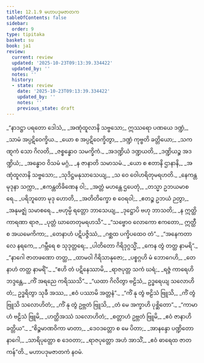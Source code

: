 ```yaml
---
title: 12.1.9 မဟာပဒုမဇာတက
tableOfContents: false
sidebar:
  order: 9
type: tipitaka
basket: su
book: ja1
review:
  current: review
  updated: '2025-10-23T09:13:39.334422'
  updated_by: ''
  notes: ''
  history:
  - state: review
    date: '2025-10-23T09:13:39.334422'
    updated_by: ''
    notes: ''
    previous_state: draft
---
```



<ReviewStatus review={frontmatter.review} showDetails={true} />

<HypothesisAnnotation frontmatter={frontmatter} />

<DynamicBreadcrumb />

<Division number="106" book="ja1" e="ch" v="22" p="253">

<Paragraph number="2352" type="verses" book="ja1">
_“နာဒဋ္ဌာ ပရတော ဒေါသံ,_  
_အဏုံထူလာနိ သဗ္ဗသော;_  
ဣဿရော ပဏယေ ဒဏ္ဍံ,_  
_သာမံ အပ္ပဋိဝေက္ခိယ._  

</Paragraph>

</Division>
<Division number="107" book="ja1" e="ch" v="22" p="253">

<Paragraph number="2353" type="verses" book="ja1">
_ယော စ အပ္ပဋိဝေက္ခိတွာ,_  
_ဒဏ္ဍံ ကုဗ္ဗတိ ခတ္တိယော;_  
_သကဏ္ဋကံ သော ဂိလတိ,_  
_ဇစ္စန္ဓောဝ သမက္ခိကံ._  

</Paragraph>

</Division>
<Division number="108" book="ja1" e="ch" v="22" p="253">

<Paragraph number="2354" type="verses" book="ja1">
_အဒဏ္ဍိယံ ဒဏ္ဍယတိ,_  
_ဒဏ္ဍိယဉ္စ အဒဏ္ဍိယံ;_  
_အန္ဓောဝ ဝိသမံ မဂ္ဂံ,_  
_န ဇာနာတိ သမာသမံ._  

</Paragraph>

</Division>
<Division number="109" book="ja1" e="ch" v="22" p="253">

<Paragraph number="2355" type="verses" book="ja1">
_ယော စ ဧတာနိ ဌာနာနိ,_  
_အဏုံထူလာနိ သဗ္ဗသော;_  
_သုဒိဋ္ဌမနုသာသေယျ,_  
_သ ဝေ ဝေါဟရိတုမရဟတိ._  

</Paragraph>

</Division>
<Division number="110" book="ja1" e="ch" v="22" p="254">

<Paragraph number="2356" type="verses" book="ja1">
_နေကန္တမုဒုနာ သက္ကာ,_  
_ဧကန္တတိခိဏေန ဝါ;_  
_အတ္တံ မဟန္တေ ဌပေတုံ,_  
_တသ္မာ ဥဘယမာစရေ._  

</Paragraph>

</Division>
<Division number="111" book="ja1" e="ch" v="22" p="254">

<Paragraph number="2357" type="verses" book="ja1">
_ပရိဘူတော မုဒု ဟောတိ,_  
_အတိတိက္ခော စ ဝေရဝါ;_  
_ဧတဉ္စ ဥဘယံ ဉတွာ,_  
_အနုမဇ္ဈံ သမာစရေ._  

</Paragraph>

</Division>
<Division number="112" book="ja1" e="ch" v="22" p="254">

<Paragraph number="2358" type="verses" book="ja1">
_ဗဟုမ္ပိ ရတ္တော ဘာသေယျ,_  
_ဒုဋ္ဌောပိ ဗဟု ဘာသတိ;_  
_န ဣတ္ထိကာရဏာ ရာဇ,_  
_ပုတ္တံ ဃာတေတုမရဟသိ”._  

</Paragraph>

</Division>
<Division number="113" book="ja1" e="ch" v="22" p="254">

<Paragraph number="2359" type="verses" book="ja1">
_“သဗ္ဗောဝ လောကော ဧကတော,_  
ဣတ္ထီ စ အယမေကိကာ;_  
_တေနာဟံ ပဋိပဇ္ဇိဿံ,_  
_ဂစ္ဆထ ပက္ခိပထေဝ တံ”._  

</Paragraph>

</Division>
<Division number="114" book="ja1" e="ch" v="22" p="254">

<Paragraph number="2360" type="verses" book="ja1">
_“အနေကတာလေ နရကေ,_  
_ဂမ္ဘီရေ စ သုဒုတ္တရေ;_  
_ပါတိတော ဂိရိဒုဂ္ဂသ္မိံ,_  
_ကေန တွံ တတ္ထ နာမရိ”._  

</Paragraph>

</Division>
<Division number="115" book="ja1" e="ch" v="22" p="254">

<Paragraph number="2361" type="verses" book="ja1">
_“နာဂေါ ဇာတဖဏော တတ္ထ,_  
_ထာမဝါ ဂိရိသာနုဇော;_  
_ပစ္စဂ္ဂဟိ မံ ဘောဂေဟိ,_  
_တေနာဟံ တတ္ထ နာမရိံ”._  

</Paragraph>

</Division>
<Division number="116" book="ja1" e="ch" v="22" p="254">

<Paragraph number="2362" type="verses" book="ja1">
_“ဧဟိ တံ ပဋိနေဿာမိ,_  
_ရာဇပုတ္တ သကံ ဃရံ;_  
_ရဇ္ဇံ ကာရေဟိ ဘဒ္ဒန္တေ,_  
_ကိံ အရညေ ကရိဿသိ”._  

</Paragraph>

</Division>
<Division number="117" book="ja1" e="ch" v="22" p="254">

<Paragraph number="2363" book="ja1">
_“ယထာ ဂိလိတွာ ဗဠိသံ,_  
ဥဒ္ဓရေယျ သလောဟိတံ;_  
ဥဒ္ဓရိတွာ သုခီ အဿ,_  
_ဧဝံ ပဿာမိ အတ္တနံ”._  

</Paragraph>

</Division>
<Division number="118" book="ja1" e="ch" v="22" p="254">

<Paragraph number="2364" type="verses" book="ja1">
_“ကိံ နု တွံ ဗဠိသံ ဗြူသိ,_  
_ကိံ တွံ ဗြူသိ သလောဟိတံ;_  
_ကိံ နု တွံ ဥဗ္ဘတံ ဗြူသိ,_  
_တံ မေ အက္ခာဟိ ပုစ္ဆိတော”._  

</Paragraph>

</Division>
<Division number="119" book="ja1" e="ch" v="22" p="254">

<Paragraph number="2365" type="verses" book="ja1">
_“ကာမာဟံ ဗဠိသံ ဗြူမိ,_  
_ဟတ္ထိအဿံ သလောဟိတံ;_  
_စတ္တာဟံ ဥဗ္ဘတံ ဗြူမိ,_  
_ဧဝံ ဇာနာဟိ ခတ္တိယ”._  

</Paragraph>

</Division>
<Division number="120" book="ja1" e="ch" v="22" p="254">

<Paragraph number="2366" type="verses" book="ja1">
_“စိဉ္စမာဏဝိကာ မာတာ,_  
_ဒေဝဒတ္တော စ မေ ပိတာ;_  
_အာနန္ဒော ပဏ္ဍိတော နာဂေါ,_  
_သာရိပုတ္တော စ ဒေဝတာ;_  
_ရာဇပုတ္တော အဟံ အာသိံ,_  
_ဧဝံ ဓာရေထ ဇာတကန်”တိ._  


</Paragraph>
</Division>

<Paragraph number="2367" type="center" book="ja1">
မဟာပဒုမဇာတကံ နဝမံ.
</Paragraph>